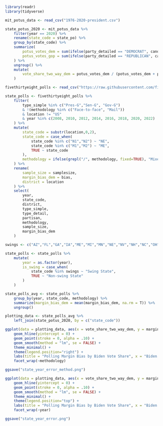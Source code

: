 
```r
library(readr)
library(tidyverse)

mit_potus_data <- read_csv("1976-2020-president.csv")

state_potus_2020 <- mit_potus_data %>%
    filter(year == 2020) %>%
    rename(state_code = state_po) %>%
    group_by(state_code) %>%
    summarize(
        potus_votes_dem = sum(ifelse(party_detailed == "DEMOCRAT", candidatevotes, 0), na.rm=T),
        potus_votes_gop = sum(ifelse(party_detailed == "REPUBLICAN", candidatevotes, 0), na.rm=T)
    ) %>%
    ungroup() %>%
    mutate(
        vote_share_two_way_dem = potus_votes_dem / (potus_votes_dem + potus_votes_gop)
    )

fivethirtyeight_polls <- read_csv("https://raw.githubusercontent.com/fivethirtyeight/data/master/pollster-ratings/raw-polls.csv")

state_polls <- fivethirtyeight_polls %>%
    filter( 
        type_simple %in% c("Pres-G","Sen-G", "Gov-G")
        & !(methodology %in% c("Face-to-face", "Mail"))
        & location != "US"
        & year %in% c(2008, 2010, 2012, 2014, 2016, 2018, 2020, 2022)
    ) %>%
    mutate(
        state_code = substr(location,0,2),
        state_code = case_when(
            state_code %in% c("N1","N2") ~ "NE",
            state_code %in% c("M1","M2") ~ "ME",
            TRUE ~ state_code
        ),
        methodology = ifelse(grepl("/", methodology, fixed=TRUE), "Mixed Mode", methodology)
    ) %>%
    rename(
        sample_size = samplesize,
        margin_bias_dem = bias,
        district = location
    ) %>%
    select(
        year,
        state_code,
        district,
        type_simple,
        type_detail,
        partisan,
        methodology,
        sample_size,
        margin_bias_dem
    ) 

swings <- c("AZ","FL","GA","IA","ME","MI","MN","NE","NV","NH","NC","OH","PA","TX","WI")

state_polls <- state_polls %>%
    mutate(
        year = as.factor(year),
        is_swing = case_when(
            state_code %in% swings ~ "Swing State",
            TRUE ~ "Non-swing State"
        )
    )

state_polls_avg <- state_polls %>%
    group_by(year, state_code, methodology) %>%
    summarize(margin_bias_dem = mean(margin_bias_dem, na.rm = T)) %>%
    ungroup()

```


```r

plotting_data <- state_polls_avg %>%
    left_join(state_potus_2020, by = c("state_code"))

```

```r

ggplot(data = plotting_data, aes(x = vote_share_two_way_dem, y = margin_bias_dem, color = year)) +
    geom_hline(yintercept = 0) +
    geom_point(stroke = 0, alpha = .10) +
    geom_smooth(method = "lm", se = FALSE) + 
    theme_minimal() + 
    theme(legend.position="right") +
    labs(title = "Polling Margin Bias by Biden Vote Share", x = "Biden Two-Way Vote Share (2020)", y = "Mean Margin Bias") + 
    facet_wrap(~methodology)

ggsave("state_year_error_method.png")

ggplot(data = plotting_data, aes(x = vote_share_two_way_dem, y = margin_bias_dem)) +
    geom_hline(yintercept = 0) +
    geom_point(stroke = 0, alpha = .10) +
    geom_smooth(method = "lm", se = FALSE) + 
    theme_minimal() + 
    theme(legend.position="top") +
    labs(title = "Polling Margin Bias by Biden Vote Share", x = "Biden Two-Way Vote Share (2020)", y = "Mean Margin Bias") + 
    facet_wrap(~year)

ggsave("state_year_error.png") 

```


